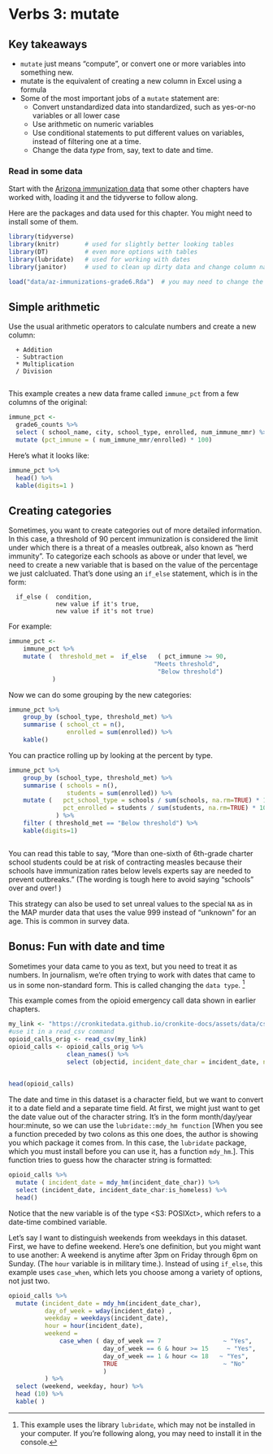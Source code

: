 # Verbs 3: mutate

<style>
   table {
      font-size:.9em;
   }
</style>


## Key takeaways

* `mutate` just means "compute", or convert one or more variables into something new. 
* mutate is the equivalent of creating a new column in Excel using a formula
* Some of the most important jobs of a `mutate` statement are:
  * Convert unstandardized data into standardized, such as yes-or-no variables or all lower case
  * Use arithmetic on numeric variables
  * Use conditional statements to put different values on variables, instead of filtering one at a time.
  * Change the data *type* from, say, text to date and time.

### Read in some data

Start with the [Arizona immunization data](https://github.com/cronkitedata/rstudyguide/blob/master/data/az-immunizations-grade6.Rda?raw=true) that some other chapters have worked with, loading it and the tidyverse to follow along. 


Here are the packages and data used for this chapter. You might need to install some of them.

```r

library(tidyverse)
library(knitr)       # used for slightly better looking tables
library(DT)          # even more options with tables
library(lubridate)   # used for working with dates
library(janitor)     # used to clean up dirty data and change column names.

load("data/az-immunizations-grade6.Rda")  # you may need to change the path to wherever you saved the data

```

## Simple arithmetic

Use the usual arithmetic operators to calculate numbers and create a new column: 

      + Addition
      - Subtraction
      * Multiplication
      / Division
      

This example creates a new data frame called `immune_pct` from a few columns of the original:

```r

immune_pct <- 
  grade6_counts %>%
  select ( school_name, city, school_type, enrolled, num_immune_mmr) %>%
  mutate (pct_immune = ( num_immune_mmr/enrolled) * 100) 

```

Here's what it looks like: 

```r

immune_pct %>%
  head() %>%
  kable(digits=1 )

```


## Creating categories 

Sometimes, you want to create categories out of more detailed information. In this case, a threshold of 90 percent immunization is considered the limit under which there is a threat of a measles outbreak, also known as "herd immunity". To categorize each schools as above or under that level, we need to create a new variable that is based on the value of the percentage we just calcluated. That's done using an `if_else` statement, which is in the form: 


      if_else (  condition, 
                 new value if it's true, 
                 new value if it's not true)


For example: 


```r

immune_pct <- 
    immune_pct %>%
    mutate (  threshold_met =  if_else   ( pct_immune >= 90, 
                                        "Meets threshold", 
                                         "Below threshold")
            )

```


Now we can do some grouping by the new categories: 

```r

immune_pct %>%
    group_by (school_type, threshold_met) %>%
    summarise ( school_ct = n(), 
                enrolled = sum(enrolled)) %>%
    kable()

```


You can practice rolling up by looking at the percent by type.  

```r

immune_pct %>%
    group_by (school_type, threshold_met) %>%
    summarise ( schools = n(), 
                students = sum(enrolled)) %>%
    mutate (   pct_school_type = schools / sum(schools, na.rm=TRUE) * 100,
               pct_enrolled = students / sum(students, na.rm=TRUE) * 100 
             ) %>%
    filter ( threshold_met == "Below threshold") %>%
    kable(digits=1)



```



You can read this table to say, "More than one-sixth of 6th-grade charter school students could be at risk of contracting measles because their schools have immunization rates below levels experts say are needed to prevent outbreaks."  (The wording is tough here to avoid saying "schools" over and over! )

This strategy can also be used to set unreal values to the special `NA` as in the MAP murder data that uses the value 999 instead of "unknown" for an age. This is common in survey data. 


## Bonus: Fun with date and time

Sometimes your data came to you as text, but you need to treat it as numbers. In journalism, we're often trying to work with dates that came to us in some non-standard form. This is called changing the `data type`. ^[This example uses the library `lubridate`, which may not be installed in your computer. If you're following along, you may need to install it in the console.]

This example comes from the opioid emergency call data shown in earlier chapters. 


```r

my_link <- "https://cronkitedata.github.io/cronkite-docs/assets/data/csv/opioidemscalls.csv"
#use it in a read_csv command
opioid_calls_orig <- read_csv(my_link)
opioid_calls <- opioid_calls_orig %>% 
                clean_names() %>%
                select (objectid, incident_date_char = incident_date, narcan= narcan_naloxone_given, is_asu_student, is_homeless=is_homeles)
  

head(opioid_calls)
```


The date and time in this dataset is a character field, but we want to convert it to a date field and a separate time field. At first, we might just want to get the date value out of the character string. It's in the form month/day/year hour:minute, so we can use the `lubridate::mdy_hm function` [When you see a function preceded by two colons as this one does, the author is showing you which package it comes from. In this case, the `lubridate` package, which you must install before you can use it, has a function `mdy_hm`.]. This function tries to guess how the character string is formatted: 


```r

opioid_calls %>%
  mutate ( incident_date = mdy_hm(incident_date_char)) %>%
  select (incident_date, incident_date_char:is_homeless) %>%
  head()


```

Notice that the new variable is of the type <S3: POSIXct>, which refers to a date-time combined variable. 

Let's say I want to distinguish weekends from weekdays in this dataset. First, we have to define weekend. Here's one definition, but you might want to use another: A weekend is anytime after 3pm on Friday through 6pm on Sunday. (The `hour` variable is in military time.). Instead of using `if_else`, this example uses `case_when`, which lets you choose among a variety of options, not just two.

```r

opioid_calls %>%
  mutate (incident_date = mdy_hm(incident_date_char), 
          day_of_week = wday(incident_date) ,
          weekday = weekdays(incident_date),
          hour = hour(incident_date), 
          weekend = 
              case_when ( day_of_week == 7                 ~ "Yes", 
                          day_of_week == 6 & hour >= 15     ~ "Yes", 
                          day_of_week == 1 & hour <= 18   ~ "Yes", 
                          TRUE                             ~ "No"
                          )
          ) %>%
  select (weekend, weekday, hour) %>%
  head (10) %>%
  kable( )


```



